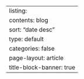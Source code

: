 ---
listing:
  contents: blog
  sort: "date desc"
  type: default
  categories: false
page-layout: article
title-block-banner: true
---